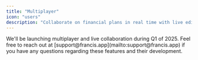 ```yaml
---
title: "Multiplayer"
icon: "users"
description: "Collaborate on financial plans in real time with live editing."
---
```


<Info>
  We'll be launching multiplayer and live collaboration during Q1 of 2025. Feel free to reach out at [support@francis.app](mailto:support@francis.app) if you have any questions regarding these features and their development.
</Info>